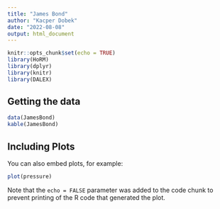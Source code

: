 ```yaml
---
title: "James Bond"
author: "Kacper Dobek"
date: "2022-08-08"
output: html_document
---
```


```r
knitr::opts_chunk$set(echo = TRUE)
library(HoRM)
library(dplyr)
library(knitr)
library(DALEX)

```

## Getting the data

```r
data(JamesBond)
kable(JamesBond)
```

## Including Plots

You can also embed plots, for example:

```r
plot(pressure)
```

Note that the `echo = FALSE` parameter was added to the code chunk to prevent printing of the R code that generated the plot.
